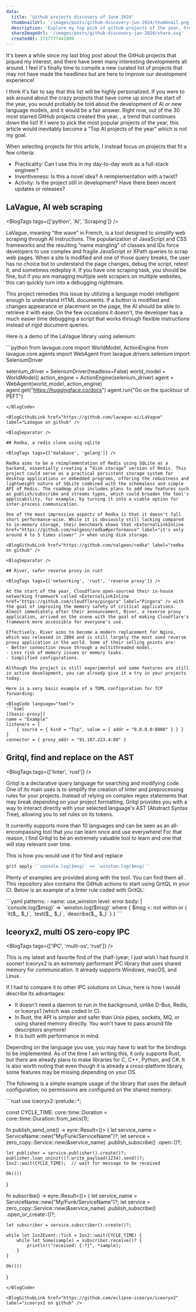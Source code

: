 ```yaml
---
data:
  title: 'Github projects discovery of June 2024'
  thumbnailUrl: '/images/posts/github-discovery-jun-2024/thumbnail.png'
  description: 'Explore my top pick of github projects of the year, from AI web-scraping to a new redis implementation!'
  shareImageUrl: '/images/posts/github-discovery-jan-2024/share.svg'
  createdAt: 1717777441000
---
```



It's been a while since my last blog post about the GitHub projects that piqued my interest, and there have been many interesting developments all around. I feel it's finally time to compile a new curated list of projects that may not have made the headlines but are here to improve our development experience!

I think it's fair to say that this list will be highly personalized. If you were to ask around about the crazy projects that have come up since the start of the year, you would probably be told about the development of AI or new language models, and it would be a fair answer. Right now, out of the 30 most starred GitHub projects created this year, <ExternalLinkInline href="https://github.com/search?q=created%3A%3E%3D2024-01&type=repositories&ref=advsearch" label="21 of them are AI-related" />, a trend that continues down the list! If I were to pick the most popular projects of the year, this article would inevitably become a “Top AI projects of the year” which is not my goal.

When selecting projects for this article, I instead focus on projects that fit a few criteria:
- Practicality: Can I use this in my day-to-day work as a full-stack engineer?
- Inventiveness: Is this a novel idea? A reimplementation with a twist?
- Activity: Is the project still in development? Have there been recent updates or releases?

<BlogSeparator />

## LaVague, AI web scraping

<BlogTags tags={['python', 'AI', 'Scraping']} />

LaVague, meaning "the wave" in French, is a tool designed to simplify web scraping through AI instructions. The popularization of JavaScript and CSS frameworks and the resulting “name mangling” of classes and IDs force developers to use complex and fragile JavaScript or XPath queries to scrap web pages. When a site is modified and one of those query breaks, the user has no choice but to understand the page changes, debug the script, retest it, and sometimes redeploy it. If you have one scraping task, you should be fine, but if you are managing multiple web scrapers on multiple websites, this can quickly turn into a debugging nightmare.

This project remedies this issue by utilizing a language model intelligent enough to understand HTML documents. If a button is modified and changes appearance or placement on the page, the AI should be able to retrieve it with ease. On the few occasions it doesn't, the developer has a much easier time debugging a script that works through flexible instructions instead of rigid document queries.

Here is a demo of the LaVague library using selenium:

<BlogCode language="python">
```python
from lavague.core import  WorldModel, ActionEngine
from lavague.core.agents import WebAgent
from lavague.drivers.selenium import SeleniumDriver

selenium_driver = SeleniumDriver(headless=False)
world_model = WorldModel()
action_engine = ActionEngine(selenium_driver)
agent = WebAgent(world_model, action_engine)
agent.get("https://huggingface.co/docs")
agent.run("Go on the quicktour of PEFT")
```
</BlogCode>

<BlogGithubLink href="https://github.com/lavague-ai/LaVague" label="LaVague on github" />

<BlogSeparator />

## Redka, a redis clone using sqlite

<BlogTags tags={['database', 'golang']} />

Redka aims to be a reimplementation of Redis using SQLite as a backend, essentially creating a “disk storage” version of Redis. This project could serve as a practical persistent storage system for desktop applications or embedded programs, offering the robustness and lightweight nature of SQLite combined with the schemaless and simple API of Redis. The roadmap also includes plans to add new features such as publish/subscribe and streams types, which could broaden the tool's applicability, for example, by turning it into a viable option for inter-process communication.

One of the most impressive aspects of Redka is that it doesn't fall short performance-wise. While it is obviously still lacking compared to in-memory storage, their benchmark shows that <ExternalLinkInline href="https://github.com/nalgeon/redka#performance" label="it's only around 4 to 5 times slower" /> when using disk storage.

<BlogGithubLink href="https://github.com/nalgeon/redka" label="redka on github" />

<BlogSeparator />

## River, safer reverse proxy in rust

<BlogTags tags={['networking', 'rust', 'reverse proxy']} />

At the start of the year, Cloudflare open-sourced their in-house networking framework called <ExternalLinkInline href="https://github.com/cloudflare/pingora" label="Pingora" /> with the goal of improving the memory safety of critical applications. Almost immediately after their announcement, River, a reverse proxy application, arrived on the scene with the goal of making Cloudflare's framework more accessible for everyone's use.

Effectively, River aims to become a modern replacement for Nginx, which was released in 2004 and is still largely the most used reverse proxy application in the world. Some of their selling points are:
- Better connection reuse through a multithreaded model.
- Less risk of memory issues or memory leaks.
- Simplified configurations.

Although the project is still experimental and some features are still in active development, you can already give it a try in your projects today.

Here is a very basic example of a TOML configuration for TCP forwarding:

<BlogCode language="toml">
```toml
[[basic-proxy]]
name = "Example"
listeners = [
    { source = { kind = "Tcp", value = { addr = "0.0.0.0:8000" } } }
]
connector = { proxy_addr = "91.107.223.4:80" }
```
</BlogCode>

<BlogGithubLink href="https://github.com/memorysafety/river" label="river on github" />

<BlogSeparator />

## Gritql, find and replace on the AST

<BlogTags tags={['linter', 'rust']} />

Gritql is a declarative query language for searching and modifying code. One of its main uses is to simplify the creation of linter and preprocessing rules for your projects. Instead of relying on complex regex statements that may break depending on your project formatting, Gritql provides you with a way to interact directly with your selected language's AST (Abstract Syntax Tree), allowing you to set rules on its tokens.

It currently supports more than 10 languages and can be seen as an all-encompassing tool that you can learn once and use everywhere! For that reason, I find Gritql to be an extremely valuable tool to learn and one that will stay relevant over time.

This is how you would use it for find and replace
<BlogCode language="bash">
```bash
grit apply '`console.log($msg)` => `winston.log($msg)`'
```
</BlogCode>

Plenty of examples are provided along with the tool. You can find them all <ExternalLinkInline href="https://github.com/getgrit/stdlib" label="in this repository under .grit" />. This repository also contains the GitHub actions to start using GritQL in your CI. Below is an example of a linter rule coded with GritQL:

<BlogCode language="yaml">
```yaml
patterns:
  - name: use_winston
    level: error
    body: |
      `console.log($msg)` => `winston.log($msg)` where {
        $msg <: not within or { `it($_, $_)`, `test($_, $_)`, `describe($_, $_)` }
      }
```
</BlogCode>

<BlogSeparator />

<BlogGithubLink href="https://github.com/getgrit/gritql" label="gritql on github" />

## Iceoryx2, multi OS zero-copy IPC

<BlogTags tags={['IPC', 'multi-os', 'rust']} />

This is my latest and favorite find of the (half-)year; I just wish I had found it sooner! Iceoryx2 is an extremely performant IPC library that uses shared memory for communication. It already supports Windows, macOS, and Linux.

If I had to compare it to other IPC solutions on Linux, here is how I would describe its advantages:
- It doesn't need a daemon to run in the background, unlike D-Bus, Redis, or Iceoryx1 (which was coded in C).
- In Rust, the API is simpler and safer than Unix pipes, sockets, MQ, or using shared memory directly. You won't have to pass around file descriptors anymore!
- It is built with performance in mind.

Depending on the language you use, you may have to wait for the bindings to be implemented. As of the time I am writing this, it only supports Rust, but there are already plans to make libraries for C, C++, Python, and C#. It is also worth noting that even though it is already a cross-platform library, some features may be missing depending on your OS.

The following is a simple example usage of the library that uses the default configuration; no permissions are configured on the shared memory:

<BlogCode language="rust">
```rust
use iceoryx2::prelude::*;

const CYCLE_TIME: core::time::Duration = core::time::Duration::from_secs(1);

fn publish_send_one() -> eyre::Result<()> {
    let service_name = ServiceName::new("My/Funk/ServiceName")?;
    let service = zero_copy::Service::new(&service_name)
        .publish_subscribe()
        .open::<usize>()?;

    let publisher = service.publisher().create()?;
    publisher.loan_uninit()?.write_payload(1234).send()?;
	Iox2::wait(CYCLE_TIME);	 // wait for message to be received

    Ok(())
}

fn subscribe() -> eyre::Result<()> {
    let service_name = ServiceName::new("My/Funk/ServiceName")?;
    let service = zero_copy::Service::new(&service_name)
        .publish_subscribe()
        .open_or_create::<usize>()?;

    let subscriber = service.subscriber().create()?;

    while let Iox2Event::Tick = Iox2::wait(CYCLE_TIME) {
        while let Some(sample) = subscriber.receive()? {
            println!("received: {:?}", *sample);
        }
    }

    Ok(())
}
```
</BlogCode>

<BlogGithubLink href="https://github.com/eclipse-iceoryx/iceoryx2" label="iceoryx2 on github" />

